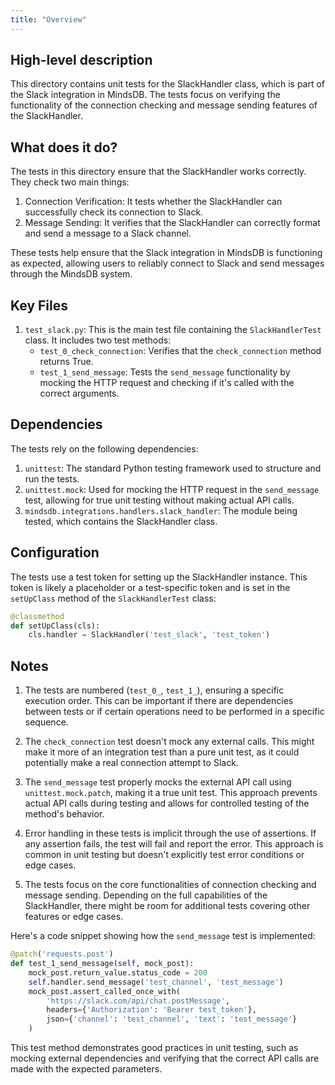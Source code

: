 ```yaml
---
title: "Overview"
---
```


## High-level description
This directory contains unit tests for the SlackHandler class, which is part of the Slack integration in MindsDB. The tests focus on verifying the functionality of the connection checking and message sending features of the SlackHandler.

## What does it do?
The tests in this directory ensure that the SlackHandler works correctly. They check two main things:

1. Connection Verification: It tests whether the SlackHandler can successfully check its connection to Slack.
2. Message Sending: It verifies that the SlackHandler can correctly format and send a message to a Slack channel.

These tests help ensure that the Slack integration in MindsDB is functioning as expected, allowing users to reliably connect to Slack and send messages through the MindsDB system.

## Key Files
1. `test_slack.py`: This is the main test file containing the `SlackHandlerTest` class. It includes two test methods:
   - `test_0_check_connection`: Verifies that the `check_connection` method returns True.
   - `test_1_send_message`: Tests the `send_message` functionality by mocking the HTTP request and checking if it's called with the correct arguments.

## Dependencies
The tests rely on the following dependencies:

1. `unittest`: The standard Python testing framework used to structure and run the tests.
2. `unittest.mock`: Used for mocking the HTTP request in the `send_message` test, allowing for true unit testing without making actual API calls.
3. `mindsdb.integrations.handlers.slack_handler`: The module being tested, which contains the SlackHandler class.

## Configuration
The tests use a test token for setting up the SlackHandler instance. This token is likely a placeholder or a test-specific token and is set in the `setUpClass` method of the `SlackHandlerTest` class:

```python
@classmethod
def setUpClass(cls):
    cls.handler = SlackHandler('test_slack', 'test_token')
```

## Notes
1. The tests are numbered (`test_0_`, `test_1_`), ensuring a specific execution order. This can be important if there are dependencies between tests or if certain operations need to be performed in a specific sequence.

2. The `check_connection` test doesn't mock any external calls. This might make it more of an integration test than a pure unit test, as it could potentially make a real connection attempt to Slack.

3. The `send_message` test properly mocks the external API call using `unittest.mock.patch`, making it a true unit test. This approach prevents actual API calls during testing and allows for controlled testing of the method's behavior.

4. Error handling in these tests is implicit through the use of assertions. If any assertion fails, the test will fail and report the error. This approach is common in unit testing but doesn't explicitly test error conditions or edge cases.

5. The tests focus on the core functionalities of connection checking and message sending. Depending on the full capabilities of the SlackHandler, there might be room for additional tests covering other features or edge cases.

Here's a code snippet showing how the `send_message` test is implemented:

```python
@patch('requests.post')
def test_1_send_message(self, mock_post):
    mock_post.return_value.status_code = 200
    self.handler.send_message('test_channel', 'test_message')
    mock_post.assert_called_once_with(
        'https://slack.com/api/chat.postMessage',
        headers={'Authorization': 'Bearer test_token'},
        json={'channel': 'test_channel', 'text': 'test_message'}
    )
```

This test method demonstrates good practices in unit testing, such as mocking external dependencies and verifying that the correct API calls are made with the expected parameters.